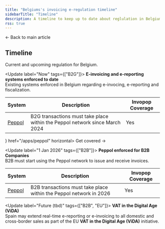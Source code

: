 ```yaml
---
title: "Belgiums's invoicing e-regulation timeline"
sidebarTitle: "Timeline"
description: A timeline to keep up to date about reglulation in Belgiums
rss: true
---
```



<Card title="Invoicing compliance in Belguim" size="20" icon="book-open-lines" href="belgium" horizontal>
  ← Back to main article
</Card>

## Timeline

Current and upcoming regulation for Belgium.

<Update label="Now" tags={["B2G"]}>
  **E-invoicing and e-reporting systems enforced to date**<br />
  Existing systems enforced in Belgium regarding e-invocing, e-reporting and fiscalization.

  | System        | Description  | Invopop Coverage |
  |---------------|---------------|---------------|
  | [Peppol](#peppol) | B2G transactions must take place within the Peppol network since March 2024 | Yes |

  <Columns cols="2">
  <Card title="Peppol" icon={< PeppolIcon size={24} /> } href="/apps/peppol" horizontal>
    Get covered →
  </Card>
  </Columns>
</Update>


<Update label="1 Jan 2026" tags={["B2B"]}>
  **Peppol enforced for B2B Companies**<br />
  B2B must start using the Peppol network to issue and receive invoices.

  | System        | Description  | Invopop Coverage |
  |---------------|---------------|---------------|
  | [Peppol](#peppol) | B2B transactions must take place within the Peppol network in 2026 | Yes |

</Update>

<Update label="Future (tbd)" tags={["B2B", "EU"]}>
  **VAT in the Digital Age (ViDA)**<br />
  Spain may extend real-time e-reporting or e-invoicing to all domestic and cross-border sales as part of the EU **VAT in the Digital Age (ViDA)** initiative.
</Update>